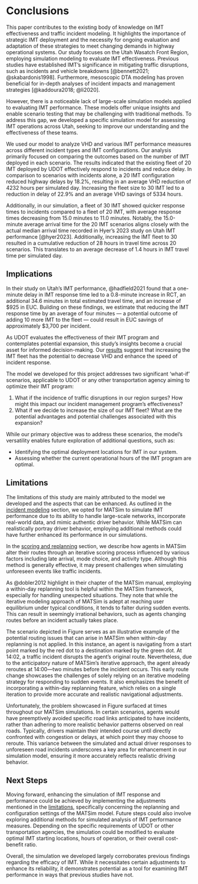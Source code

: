 # Conclusions {#sec-conclusions}

This paper contributes to the existing body of knowledge on IMT effectiveness and traffic incident modeling. It highlights the importance of strategic IMT deployment and the necessity for ongoing evaluation and adaptation of these strategies to meet changing demands in highway operational systems. Our study focuses on the Utah Wasatch Front Region, employing simulation modeling to evaluate IMT effectiveness. Previous studies have established IMT's significance in mitigating traffic disruptions, such as incidents and vehicle breakdowns [@bennett2021; @skabardonis1998]. Furthermore, mesoscopic DTA modeling has proven beneficial for in-depth analyses of incident impacts and management strategies [@kaddoura2018; @li2020].

However, there is a noticeable lack of large-scale simulation models applied to evaluating IMT performance. These models offer unique insights and enable scenario testing that may be challenging with traditional methods. To address this gap, we developed a specific simulation model for assessing IMT operations across Utah, seeking to improve our understanding and the effectiveness of these teams.

We used our model to analyze VHD and various IMT performance measures across different incident types and IMT configurations. Our analysis primarily focused on comparing the outcomes based on the number of IMT deployed in each scenario. The results indicated that the existing fleet of 20 IMT deployed by UDOT effectively respond to incidents and reduce delay. In comparison to scenarios with incidents alone, a 20 IMT configuration reduced highway delays by 18.2%, resulting in an average VHD reduction of 4232 hours per simulated day. Increasing the fleet size to 30 IMT led to a reduction in delay of 22.9% and an average VHD savings of 5334 hours.

Additionally, in our simulation, a fleet of 30 IMT showed quicker response times to incidents compared to a fleet of 20 IMT, with average response times decreasing from 15.0 minutes to 11.0 minutes. Notably, the 15.0-minute average arrival time for the 20 IMT scenarios aligns closely with the actual median arrival time recorded in Hyer's 2023 study on Utah IMT performance [@hyer2023]. Additionally, increasing the IMT fleet to 30 resulted in a cumulative reduction of 28 hours in travel time across 20 scenarios. This translates to an average decrease of 1.4 hours in IMT travel time per simulated day.

## Implications {#sec-implications}

In their study on Utah's IMT performance, @hadfield2021 found that a one-minute delay in IMT response time led to a 0.8-minute increase in RCT, an additional 34.6 minutes in total estimated travel time, and an increase of \$925 in EUC. Building on these findings, we estimate that reducing the IMT response time by an average of four minutes --- a potential outcome of adding 10 more IMT to the fleet --- could result in EUC savings of approximately \$3,700 per incident.

As UDOT evaluates the effectiveness of their IMT program and contemplates potential expansion, this study's insights become a crucial asset for informed decision-making. Our [results](#sec-results) suggest that increasing the IMT fleet has the potential to decrease VHD and enhance the speed of incident response.

The model we developed for this project addresses two significant 'what-if' scenarios, applicable to UDOT or any other transportation agency aiming to optimize their IMT program:

1.  What if the incidence of traffic disruptions in our region surges? How might this impact our incident management program's effectiveness?
2.  What if we decide to increase the size of our IMT fleet? What are the potential advantages and potential challenges associated with this expansion?

While our primary objective was to address these scenarios, the model's versatility enables future exploration of additional questions, such as:

-   Identifying the optimal deployment locations for IMT in our system.
-   Assessing whether the current operational hours of the IMT program are optimal.

## Limitations {#sec-limitations}

The limitations of this study are mainly attributed to the model we developed and the aspects that can be enhanced. As outlined in the [incident modeling](#sec-inc_modeling) section, we opted for MATSim to simulate IMT performance due to its ability to handle large-scale networks, incorporate real-world data, and mimic authentic driver behavior. While MATSim can realistically portray driver behavior, employing additional methods could have further enhanced its performance in our simulations.

In the [scoring and replanning](#sec-MATSim_Score) section, we describe how agents in MATSim alter their routes through an iterative scoring process influenced by various factors including late arrival, mode choice, and activity type. Although this method is generally effective, it may present challenges when simulating unforeseen events like traffic incidents.

As @dobler2012 highlight in their chapter of the MATSim manual, employing a within-day replanning tool is helpful within the MATSim framework, especially for handling unexpected situations. They note that while the iterative modeling approach of MATSim is adept at reaching user equilibrium under typical conditions, it tends to falter during sudden events. This can result in seemingly irrational behaviors, such as agents changing routes before an incident actually takes place.

The scenario depicted in Figure \ref{fig-within-day} serves as an illustrative example of the potential routing issues that can arise in MATSim when within-day replanning is not applied. In this instance, an agent is navigating from a start point marked by the red dot to a destination marked by the green dot. At 14:02, a traffic incident disrupts the agent's original route. Nevertheless, due to the anticipatory nature of MATSim's iterative approach, the agent already reroutes at 14:00---two minutes before the incident occurs. This early route change showcases the challenges of solely relying on an iterative modeling strategy for responding to sudden events. It also emphasizes the benefit of incorporating a within-day replanning feature, which relies on a single iteration to provide more accurate and realistic navigational adjustments.

```{=latex}
\begin{figure}
\centering
\includegraphics{figures/within_day.png}
\caption[Within-day replanning approach for a MATSim routing problem.]{Within-day replanning approach for a MATSim routing problem (Dobler et al., 2012).}
\label{fig-within-day}
\end{figure}
```

Unfortunately, the problem showcased in Figure \ref{fig-within-day} surfaced at times throughout our MATSim simulations. In certain scenarios, agents would have preemptively avoided specific road links anticipated to have incidents, rather than adhering to more realistic behavior patterns observed on real roads. Typically, drivers maintain their intended course until directly confronted with congestion or delays, at which point they may choose to reroute. This variance between the simulated and actual driver responses to unforeseen road incidents underscores a key area for enhancement in our simulation model, ensuring it more accurately reflects realistic driving behavior.

## Next Steps {#sec-next_steps}

Moving forward, enhancing the simulation of IMT response and performance could be achieved by implementing the adjustments mentioned in the [limitations](#sec-limitations), specifically concerning the replanning and configuration settings of the MATSim model. Future steps could also involve exploring additional methods for simulated analysis of IMT performance measures. Depending on the specific requirements of UDOT or other transportation agencies, the simulation could be modified to evaluate optimal IMT starting locations, hours of operation, or their overall cost-benefit ratio.

Overall, the simulation we developed largely corroborates previous findings regarding the efficacy of IMT. While it necessitates certain adjustments to enhance its reliability, it demonstrates potential as a tool for examining IMT performance in ways that previous studies have not.
